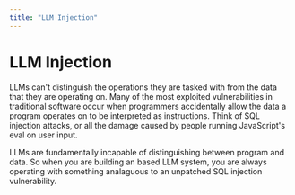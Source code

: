 ```yaml
---
title: "LLM Injection"
---
```


# LLM Injection

LLMs can't distinguish the operations they are tasked with from the data that they are operating on. Many of the most exploited vulnerabilities in traditional software occur when programmers accidentally allow the data a program operates on to be interpreted as instructions. Think of SQL injection attacks, or all the damage caused by people running JavaScript's eval on user input.

LLMs are fundamentally incapable of distinguishing between program and data. So when you are building an based LLM system, you are always operating with something analaguous to an unpatched SQL injection vulnerability.
